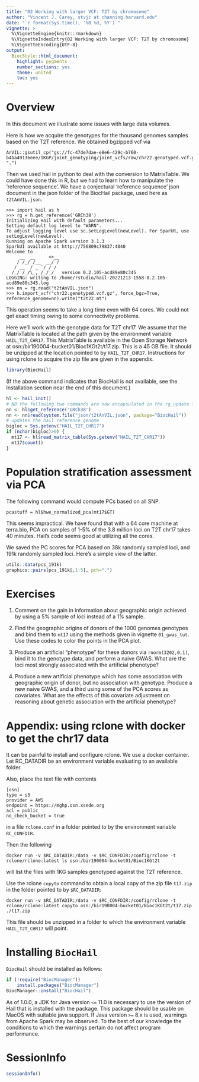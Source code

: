```yaml
---
title: "02 Working with larger VCF: T2T by chromosome"
author: "Vincent J. Carey, stvjc at channing.harvard.edu"
date: "`r format(Sys.time(), '%B %d, %Y')`"
vignette: >
  %\VignetteEngine{knitr::rmarkdown}
  %\VignetteIndexEntry{02 Working with larger VCF: T2T by chromosome}
  %\VignetteEncoding{UTF-8}
output:
  BiocStyle::html_document:
    highlight: pygments
    number_sections: yes
    theme: united
    toc: yes
---
```


# Overview

In this document we illustrate some issues with
large data volumes.

Here is how we acquire the genotypes for the thousand
genomes samples based on the T2T reference.  We obtained
bgzipped vcf via
```
AnVIL::gsutil_cp("gs://fc-47de7dae-e8e6-429c-b760-b4ba49136eee/1KGP/joint_genotyping/joint_vcfs/raw/chr22.genotyped.vcf.gz", ".")
```
Then we used hail in python to deal with the conversion to MatrixTable.
We could have done this in R, but we had to learn how to manipulate
the 'reference sequence'.  We have a conjectural 'reference sequence'
json document in the json folder of the BiocHail package, used here
as `t2tAnVIL.json`.
```
>>> import hail as h
>>> rg = h.get_reference('GRCh38')
Initializing Hail with default parameters...
Setting default log level to "WARN".
To adjust logging level use sc.setLogLevel(newLevel). For SparkR, use setLogLevel(newLevel).
Running on Apache Spark version 3.1.3
SparkUI available at http://756809c79837:4040
Welcome to
     __  __     <>__
    / /_/ /__  __/ /
   / __  / _ `/ / /
  /_/ /_/\_,_/_/_/   version 0.2.105-acd89e80c345
LOGGING: writing to /home/rstudio/hail-20221213-1558-0.2.105-acd89e80c345.log
>>> nn = rg.read("t2tAnVIL.json")
>>> h.import_vcf("chr22.genotyped.vcf.gz", force_bgz=True, reference_genome=nn).write("t2t22.mt")
```
This operation seems to take a long time even with 64 cores.  We
could not get exact timing owing to some connectivity problems.

Here we'll work with the genotype data for T2T chr17.  We assume
that the MatrixTable is located at the path given by the environment
variable `HAIL_T2T_CHR17`.  This MatrixTable is available
in the Open Storage Network at osn:/bir190004-bucket01/Bioc1KGt2t/t17.zip.
This is a 45 GB file.  It should be unzipped at the location pointed to
by `HAIL_T2T_CHR17`.  Instructions for using rclone to acquire the zip file
are given in the appendix.

```r
library(BiocHail)
```

(If the above command indicates that BiocHail is not available,
see the Installation section near the end of this document.)

```r
hl <- hail_init()
# NB the following two commands are now encapsulated in the rg_update function
nn <- hl$get_reference('GRCh38')
nn <- nn$read(system.file("json/t2tAnVIL.json", package="BiocHail"))
# updates the hail reference genome
bigloc = Sys.getenv("HAIL_T2T_CHR17")
if (nchar(bigloc)>0) {
  mt17 <- hl$read_matrix_table(Sys.getenv("HAIL_T2T_CHR17"))
  mt17$count()
}
```

# Population stratification assessment via PCA

The following command would compute PCs based on all SNP.
```
pcastuff = hl$hwe_normalized_pca(mt17$GT)
```
This seems impractical.  We have found that with a 64 core machine
at terra.bio, PCA on samples of 1-5% of the 3.8 million loci on T2T chr17
takes 40 minutes.  Hail's code seems good at utilizing all the cores.

We saved the PC scores for PCA based on 38k randomly sampled loci,
and 191k randomly sampled loci.  Here's a simple view of the latter.

```r
utils::data(pcs_191k)
graphics::pairs(pcs_191k[,1:5], pch=".")
```

# Exercises

1. Comment on the gain in information about geographic origin
achieved by using a 5% sample of loci instead of a 1% sample.

2. Find the geographic origins of donors of the 1000 genomes genotypes
and bind them to `mt17` using the methods given in vignette `01_gwas_tut`.
Use these codes to color the points in the PCA plot.

3. Produce an artificial "phenotype" for these donors via `rnorm(3202,0,1)`,
bind it to the genotype data, and perform a naive GWAS.  What are the
loci most strongly associated with the artificial phenotype?

4. Produce a new artificial phenotype which has some association with
geographic origin of donor, but no association with genotype.
Produce a new naive GWAS, and a third using some of the PCA scores
as covariates.  What are the effects of this covariate adjustment on
reasoning about genetic association with the artificial phenotype?


# Appendix: using rclone with docker to get the chr17 data

It can be painful to install and configure rclone.  We use
a docker container.  Let RC_DATADIR be an environment variable
evaluating to an available folder.  

Also, place the text file with contents
```
[osn]
type = s3
provider = AWS
endpoint = https://mghp.osn.xsede.org
acl = public
no_check_bucket = true
```
in a file `rclone.conf` in a folder pointed to by the environment
variable `RC_CONFDIR`.


Then the following

```
docker run -v $RC_DATADIR:/data -v $RC_CONFDIR:/config/rclone -t rclone/rclone:latest ls osn:/bir190004-bucket01/Bioc1KGt2t
```

will list the files with 1KG samples genotyped against the T2T reference.



Use the rclone `copyto` command to obtain a local copy of the zip file `t17.zip`
in the folder pointed to by `$RC_DATADIR`:

```
docker run -v $RC_DATADIR:/data -v $RC_CONFDIR:/config/rclone -t rclone/rclone:latest copyto osn:/bir190004-bucket01/Bioc1KGt2t/t17.zip ./t17.zip
```
This file should be unzipped in a folder to which the environment variable `HAIL_T2T_CHR17` will
point.

# Installing `BiocHail`

`BiocHail` should be installed as follows:

```r
if (!require("BiocManager"))
    install.packages("BiocManager")
BiocManager::install("BiocHail")
```

As of 1.0.0, a JDK for Java version `<=` 11.0 is necessary
to use the version of Hail that is installed with the package.
This package should be usable on MacOS with suitable java
support.  If Java version `>=` 8.x is used, warnings from
Apache Spark may be observed.  To the best of our knowledge
the conditions to which the warnings pertain do not affect program performance.


# SessionInfo {-}

```r
sessionInfo()
```

